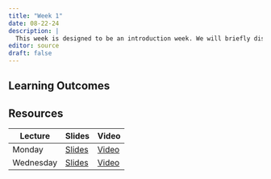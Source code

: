 ```yaml
---
title: "Week 1"
date: 08-22-24
description: |
  This week is designed to be an introduction week. We will briefly discuss topics related  statistics and inference. Then we will look at installing R and RStudio as well as the basics of using R.
editor: source
draft: false
---
```


## Learning Outcomes

## Resources


| Lecture   | Slides                                    | Video     |
|-----------|-------------------------------------------|----------|
| Monday    | [Slides](https://m453.inqs.info/files/1a) | [Video]() |
| Wednesday | [Slides](https://m453.inqs.info/files/1a) | [Video]() |

